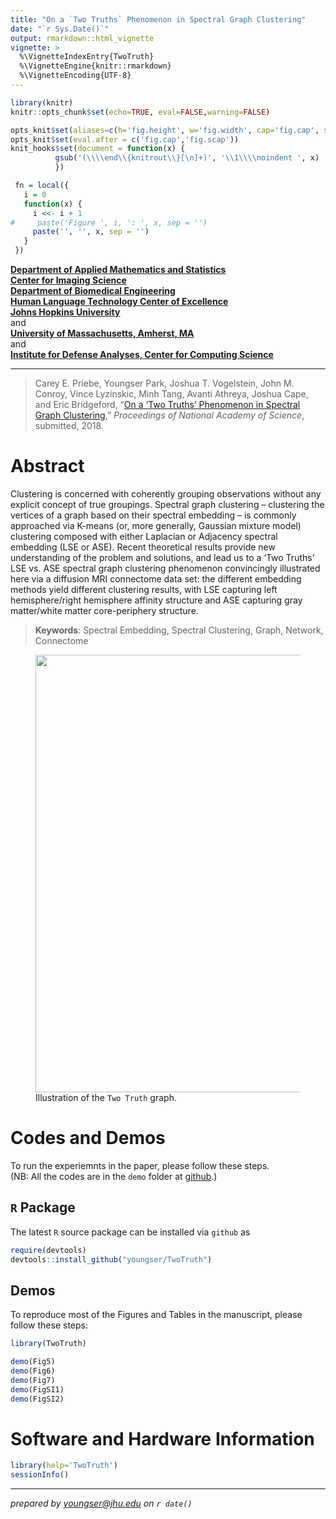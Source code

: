 ```yaml
---
title: "On a `Two Truths` Phenomenon in Spectral Graph Clustering"
date: "`r Sys.Date()`"
output: rmarkdown::html_vignette
vignette: >
  %\VignetteIndexEntry{TwoTruth}
  %\VignetteEngine{knitr::rmarkdown}
  %\VignetteEncoding{UTF-8}
---
```


```r
library(knitr)
knitr::opts_chunk$set(echo=TRUE, eval=FALSE,warning=FALSE)

opts_knit$set(aliases=c(h='fig.height', w='fig.width', cap='fig.cap', scap='fig.scap'))                                                                               
opts_knit$set(eval.after = c('fig.cap','fig.scap'))                                                                            
knit_hooks$set(document = function(x) {                                                                                        
          gsub('(\\\\end\\{knitrout\\}[\n]+)', '\\1\\\\noindent ', x)                                                                  
          })

 fn = local({
   i = 0
   function(x) {
     i <<- i + 1
#     paste('Figure ', i, ': ', x, sep = '')
     paste('', '', x, sep = '')
   }
 })

```

**[Department of Applied Mathematics and Statistics](http://engineering.jhu.edu/ams/)**      
**[Center for Imaging Science](http://www.cis.jhu.edu)**  
**[Department of Biomedical Engineering](http://engineering.jhu.edu/bme/)**      
**[Human Language Technology Center of Excellence](http://hltcoe.jhu.edu)**  
**[Johns Hopkins University](http://www.jhu.edu)**  
and  
**[University of Massachusetts, Amherst, MA](http://umass.edu)**  
and  
**[Institute for Defense Analyses, Center for Computing Science]()**  

-----

> Carey E. Priebe, Youngser Park, Joshua T. Vogelstein, John M. Conroy, Vince Lyzinskic, Minh Tang, Avanti Athreya, Joshua Cape, and Eric Bridgeford, "[On a 'Two Truths' Phenomenon in Spectral Graph Clustering](http://arxiv.org/abs/xxxx)," _Proceedings of National Academy of Science_, submitted, 2018.


# Abstract

Clustering is concerned with coherently grouping observations without any explicit concept of true groupings. Spectral graph clustering -- clustering the vertices of a graph based on their spectral embedding -- is commonly approached via K-means (or, more generally, Gaussian mixture model) clustering composed with either Laplacian or Adjacency spectral embedding (LSE or ASE).
Recent theoretical results provide new understanding of the problem and solutions, and lead us to a 'Two Truths' LSE vs. ASE spectral graph clustering phenomenon
convincingly illustrated here via a diffusion MRI connectome data set:
 the different embedding methods yield different clustering results,
 with LSE capturing left hemisphere/right hemisphere affinity structure
 and ASE capturing gray matter/white matter core-periphery structure.
 
> **Keywords**: Spectral Embedding, Spectral Clustering, Graph, Network, Connectome

<figure>
<img src="killerfig-cep-g1.jpg" width="700px" />
  <figcaption>Illustration of the `Two Truth` graph.</figcaption>
</figure>


# Codes and Demos

To run the experiemnts in the paper, please follow these steps.  
(NB: All the codes are in the `demo` folder at [github](https://github.com/youngser/TwoTruth).)

## `R` Package

The latest `R` source package can be installed via `github` as

```r
require(devtools)
devtools::install_github("youngser/TwoTruth")
```

## Demos

To reproduce most of the Figures and Tables in the manuscript, please follow these steps:

```r
library(TwoTruth)

demo(Fig5)
demo(Fig6) 
demo(Fig7) 
demo(FigSI1) 
demo(FigSI2) 
```

# Software and Hardware Information

```r
library(help='TwoTruth')
sessionInfo()
```

-----
*prepared by <youngser@jhu.edu> on `r date()`*
